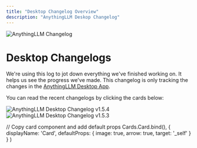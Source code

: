 ```yaml
---
title: "Desktop Changelog Overview"
description: "AnythingLLM Deskop Changelog"
---
```



<Image
  src="/images/product/changelog/header-image.png" 
  height={1080} 
  width={1920} 
  quality={100}
  alt="AnythingLLM Changelog"
/>


# Desktop Changelogs

We're using this log to jot down everything we've finished working on. It helps us see the progress we've made. This changelog is only tracking the changes in the <Link href='https://useanything.com/download'><u>AnythingLLM Desktop App</u></Link>.

You can read the recent changelogs by clicking the cards below:

<Cards>
  <Card title="Changelog v1.5.4" href="v1.5.4"> 
    <Image
    src="/images/product/changelog/header-image.png" 
    height={1080} 
    width={1920} 
    quality={100}
    alt="AnythingLLM Desktop Changelog v1.5.4"/>
  </Card>
    <Card title="Changelog v1.5.3" href="v1.5.3"> 
    <Image
    src="/images/product/changelog/header-image.png" 
    height={1080} 
    width={1920} 
    quality={100}
    alt="AnythingLLM Desktop Changelog v1.5.3"/>
  </Card>
</Cards>

  // Copy card component and add default props
  Cards.Card.bind(),
  {
    displayName: 'Card',
    defaultProps: {
      image: true,
      arrow: true,
      target: '_self'
    }
  }
)

<style global jsx>{`
  img {
    aspect-ratio: 16/9;
    object-fit: cover;
  }
`}</style>
